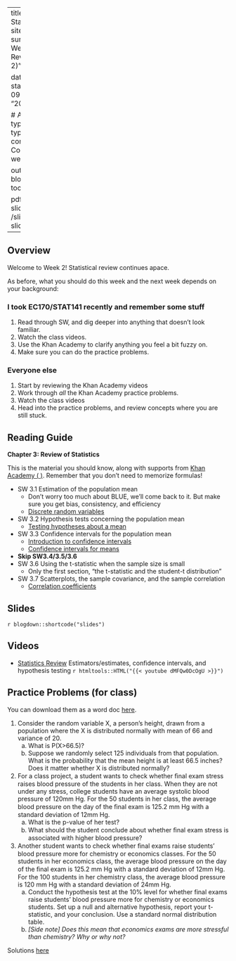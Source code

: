 

---
title: Week 3 - Statistics Review
sitetitle: Week 2
summary: "EC200 - Week 3 Statistics Review (SW Chapter 2)"

date: "2020-09-01"
start_date: "2020-09-14"
end_date: "2020-09-18"

  
  # Academic page type (do not modify).
type: docs
menu:
  content:
    parent: Course content
    weight: 2
    
output:
  blogdown::html_page:
    toc: true

pdf: /slides/ch3-slides.pdf
thumb: /slides/ch3-slides.png



---

## Overview

Welcome to Week 2! Statistical review continues apace. 

As before, what you should do this week and the next week depends on your background:

### I took EC170/STAT141 recently and remember some stuff
1. Read through SW, and dig deeper into anything that doesn't look familiar. 
2. Watch the class videos. 
3. Use the Khan Academy to clarify anything you feel a bit fuzzy on. 
4. Make sure you can do the practice problems. 


### Everyone else
1. Start by reviewing the Khan Academy videos 
2. Work through *all* the Khan Academy practice problems. 
3. Watch the class videos 
4. Head into the practice problems, and review concepts where you are still stuck.


## Reading Guide

**Chapter 3: Review of Statistics**

This is the material you should know,  along with supports from [Khan Academy (<i class="fas fa-tv"> </i>)](https://www.khanacademy.org/math/ap-statistics/). Remember that you don't need to memorize formulas! 



- SW 3.1	Estimation of the population mean 
  - Don’t worry too much about BLUE, we’ll come back to it. But make sure you get bias, consistency, and efficiency
   - [<i class="fas fa-tv"> </i> Discrete random variables](https://www.khanacademy.org/math/ap-statistics/random-variables-ap#discrete-random-variables)
- SW 3.2	Hypothesis tests concerning the population mean
  - [<i class="fas fa-tv"> </i> Testing hypotheses about a mean](https://www.khanacademy.org/math/ap-statistics/tests-significance-ap#one-sample-t-test-mean)

- SW 3.3	Confidence intervals for the population mean
  -  [<i class="fas fa-tv"> </i> Introduction to confidence intervals](https://www.khanacademy.org/math/ap-statistics/estimating-confidence-ap#introduction-confidence-intervals)
   - [<i class="fas fa-tv"> </i> Confidence intervals for means](https://www.khanacademy.org/math/ap-statistics/estimating-confidence-ap#one-sample-t-interval-mean)

- **Skip SW3.4/3.5/3.6**
- SW 3.6	Using the t-statistic when the sample size is small
	- Only the first section, “the t-statistic and the student-t distribution”

- SW 3.7	Scatterplots, the sample covariance, and the sample correlation
  - [<i class="fas fa-tv"> </i> Correlation coefficients](https://www.khanacademy.org/math/ap-statistics/bivariate-data-ap#correlation-coefficient-r)

## Slides

`r blogdown::shortcode("slides")`

## Videos

- [Statistics Review](https://youtu.be/SYc3ccB872s)
Estimators/estimates, confidence intervals, and hypothesis testing
`r htmltools::HTML("{{< youtube dMFQw0DcOgU >}}")`

## Practice Problems (for class)

You can download them as a word doc [here](../EC200-03-01practice.docx). 

1. Consider the random variable X, a person’s height, drawn from a population where the X is distributed normally with mean of 66 and variance of 20. 
    a. What is P(X>66.5)? 
    b. Suppose we randomly select 125 individuals from that population. What is the probability that the mean height is at least 66.5 inches? Does it matter whether X is distributed normally? 
1. For a class project, a student wants to check whether ﬁnal exam stress raises blood pressure of the students in her class. When they are not under any stress, college students have an average systolic blood pressure of 120mm Hg. For the 50 students in her class, the average blood pressure on the day of the ﬁnal exam is 125.2 mm Hg with a standard deviation of 12mm Hg.
    a. What is the p-value of her test?  
    b. What should the student conclude about whether ﬁnal exam stress is associated with higher blood pressure?
1. Another student wants to check whether ﬁnal exams raise students’ blood pressure more for chemistry or economics classes. For the 50 students in her economics class, the average blood pressure on the day of the ﬁnal exam is 125.2 mm Hg with a standard deviation of 12mm Hg. For the 100 students in her chemistry class, the average blood pressure is 120 mm Hg with a standard deviation of 24mm Hg. 
    a. Conduct the hypothesis test at the 10% level for whether final exams raise students’ blood pressure more for chemistry or economics students. Set up a null and alternative hypothesis, report your t-statistic, and your conclusion. Use a standard normal distribution table.  
    b. *[Side note] Does this mean that economics exams are  more stressful than chemistry?  Why or why not?*


Solutions [here](../EC200-03-01practice_solutions.pdf)
